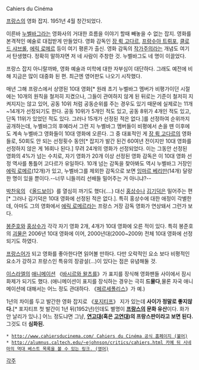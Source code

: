 Cahiers du Cin&eacute;ma

[[프랑스]]의 영화 잡지. 1951년 4월 창간되었다.

이른바 [[누벨바그]]라는 영화사의 거대한 흐름을 이야기 할때 빼놓을 수 없는 잡지. 영화를 본격적인 예술로 대접받게 만들었다. 영화 감독인 [[장 뤽 고다르]], [[프랑수아 트뤼포]], [[클로드 샤브롤]], [[에릭 로메르]] 등이 여기 평론가 출신. 영화 감독의 [[작가주의]]라는 개념도 여기서 탄생했다. 정확히 말하자면 저 네 사람이 주창한 것. 누벨바그도 네 명이 이끌었다.

프랑스 잡지 아니랄까봐, 영화 예술과 미학에 대한 자부심이 대단하다. 그래도 예전에 비해 지금은 많이 대중화 된 편. 최근엔 영어판도 나오기 시작했다.

매년 그해 프랑스에서 상영된 10대 영화[* 원래 초기 누벨바그 멤버가 비평가이던 시절에는 10개의 원칙을 철저히 지켰으나, 그들이 관여하지 않게 된 뒤로는 기준이 철저히 지켜지지는 않고 있어, 공동 10위 처럼 공동순위를 주는 경우도 있기 때문에 실제로는 11개~14개가 선정되기도 한다. 공동 10위가 5개인 적도 있고, 공동 8위가 4개인 적도 있고, 단독 11위가 있었던 적도 있다. 그러나 15개가 선정된 적은 없다.]를 선정하여 순위까지 공개하는데, 누벨바그의 후예라서 그런 지 누벨바그 멤버들이 비평에서 손을 뗀 이후에도 계속 누벨바그 영화들이 10대 영화에 오른다. 그 중 대표적인 게 [[장 뤽 고다르]]의 영화들로, 50회도 안 되는 선정횟수 동안[* 잡지가 발간 된건 60여년 전이지만 10대 영화를 선정하지 않은 게 16회나 된다.] 무려 24개의 영화가 선정되었다. 이는 그동안 선정된 영화의 4%가 넘는 수치로, 자기 영화가 20개 이상 선정된 영화 감독은 이 10대 영화 선정 역사를 통틀어 고다르가 유일하다. 10개 넘는 감독을 찾아봐도 역시 누벨바그 거장인 [[에릭 로메르]](12개)가 있고, 누벨바그를 제외한 감독으로 보면 [[잉마르 베리만]](14개) 달랑 한 명이 있을 뿐이다.--너무 니들끼리 선배들 밀어주는 거 아니냐?--

[[박찬욱]]의 《[[올드보이]]》를 열심히 까기도 했다(....) 대신 [[홍상수]]나 [[김기덕]]은 밀어주는 편[* 그러나 김기덕은 10대 영화에 선정된 적은 없다.]. 특히 홍상수에 대한 애정이 각별한데, 아마도 그의 영화에서 [[에릭 로메르]]라는 프랑스 거장 감독 영화가 연상돼서 그런가 보다.

[[봉준호]]와 [[홍상수]]가 각각 자기 영화 2개, 4개가 10대 영화에 오른 적이 있다. 특히 봉준호의 [[괴물]]은 2006년 10대 영화에 이어, 2000년대(2000~2009) 전체 10대 영화에 선정되기도 하였다.

[[프랑스어]]가 되고 영화를 좋아한다면 읽어볼 만하다. 다만 오락적인 요소 보다 비평적인 요소가 강하고 프랑스인 특유의 장광설(...)이 있다는 점은 유념해둘 것. 

[[이스라엘]]의 [[애니메이션]] 《[[바시르와 왈츠를]]》가 표지를 장식해 영화팬들 사이에서 잠시 화제가 되기도 했다. (애니메이션이 표지를 장식하는 경우는 극히 '''드물다''',물론 자국 애니메이션에 대해서는 어느 정도 관대하다. 《[[페르세폴리스]]》가 예.)

1년의 차이를 두고 발간한 영화 잡지로 《[[포지티프]]》 지가 있는데 '''사이가 정말로 좋지않다.'''[* 포지티프 첫 발간이 1년 뒤(1952년)인데도 별명이 '''[[프랑스]]의 문화 유산'''이다. 화가 안 날리가 있나.] 어느 정도냐면 그냥, '''[[연고대]](혹은 [[고연대]])의 프랑스판이라고 보면 된다.''' 그것도 더 '''심화된.'''

 * [[http://www.cahiersducinema.com/ Cahiers du Cinéma 공식 홈페이지 (불어)]]
 * [[http://alumnus.caltech.edu/~ejohnson/critics/cahiers.html 카예 뒤 시네마의 역대 베스트 목록을 볼 수 있는 링크. (영어)]]

[[각주]]
